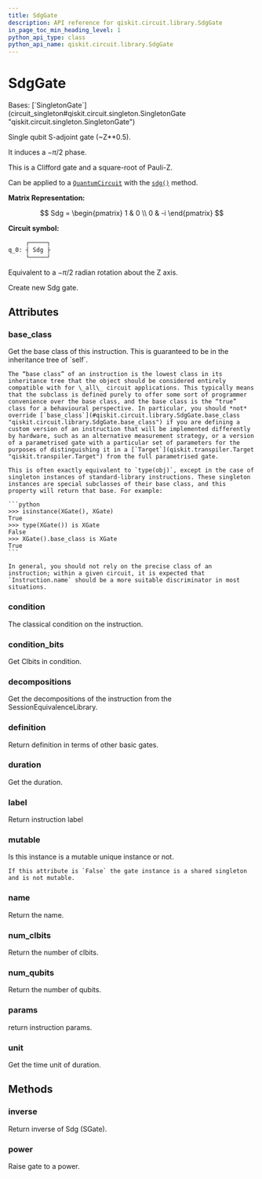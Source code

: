 ```yaml
---
title: SdgGate
description: API reference for qiskit.circuit.library.SdgGate
in_page_toc_min_heading_level: 1
python_api_type: class
python_api_name: qiskit.circuit.library.SdgGate
---
```


# SdgGate

<Class id="qiskit.circuit.library.SdgGate" github="https://github.com/qiskit/qiskit/tree/stable/0.45/qiskit/circuit/library/standard_gates/s.py" signature="qiskit.circuit.library.SdgGate(*args, _force_mutable=False, **kwargs)">
  Bases: [`SingletonGate`](circuit_singleton#qiskit.circuit.singleton.SingletonGate "qiskit.circuit.singleton.SingletonGate")

  Single qubit S-adjoint gate (\~Z\*\*0.5).

  It induces a $-\pi/2$ phase.

  This is a Clifford gate and a square-root of Pauli-Z.

  Can be applied to a [`QuantumCircuit`](qiskit.circuit.QuantumCircuit "qiskit.circuit.QuantumCircuit") with the [`sdg()`](qiskit.circuit.QuantumCircuit#sdg "qiskit.circuit.QuantumCircuit.sdg") method.

  **Matrix Representation:**

  $$
  Sdg = \begin{pmatrix}
          1 & 0 \\
          0 & -i
      \end{pmatrix}
  $$

  **Circuit symbol:**

  ```python
       ┌─────┐
  q_0: ┤ Sdg ├
       └─────┘
  ```

  Equivalent to a $-\pi/2$ radian rotation about the Z axis.

  Create new Sdg gate.

  ## Attributes

  ### base\_class

  <Attribute id="qiskit.circuit.library.SdgGate.base_class" name="base_class">
    Get the base class of this instruction. This is guaranteed to be in the inheritance tree of `self`.

    The “base class” of an instruction is the lowest class in its inheritance tree that the object should be considered entirely compatible with for \_all\_ circuit applications. This typically means that the subclass is defined purely to offer some sort of programmer convenience over the base class, and the base class is the “true” class for a behavioural perspective. In particular, you should *not* override [`base_class`](#qiskit.circuit.library.SdgGate.base_class "qiskit.circuit.library.SdgGate.base_class") if you are defining a custom version of an instruction that will be implemented differently by hardware, such as an alternative measurement strategy, or a version of a parametrised gate with a particular set of parameters for the purposes of distinguishing it in a [`Target`](qiskit.transpiler.Target "qiskit.transpiler.Target") from the full parametrised gate.

    This is often exactly equivalent to `type(obj)`, except in the case of singleton instances of standard-library instructions. These singleton instances are special subclasses of their base class, and this property will return that base. For example:

    ```python
    >>> isinstance(XGate(), XGate)
    True
    >>> type(XGate()) is XGate
    False
    >>> XGate().base_class is XGate
    True
    ```

    In general, you should not rely on the precise class of an instruction; within a given circuit, it is expected that `Instruction.name` should be a more suitable discriminator in most situations.
  </Attribute>

  ### condition

  <Attribute id="qiskit.circuit.library.SdgGate.condition" name="condition">
    The classical condition on the instruction.
  </Attribute>

  ### condition\_bits

  <Attribute id="qiskit.circuit.library.SdgGate.condition_bits" name="condition_bits">
    Get Clbits in condition.
  </Attribute>

  ### decompositions

  <Attribute id="qiskit.circuit.library.SdgGate.decompositions" name="decompositions">
    Get the decompositions of the instruction from the SessionEquivalenceLibrary.
  </Attribute>

  ### definition

  <Attribute id="qiskit.circuit.library.SdgGate.definition" name="definition">
    Return definition in terms of other basic gates.
  </Attribute>

  ### duration

  <Attribute id="qiskit.circuit.library.SdgGate.duration" name="duration">
    Get the duration.
  </Attribute>

  ### label

  <Attribute id="qiskit.circuit.library.SdgGate.label" name="label">
    Return instruction label
  </Attribute>

  ### mutable

  <Attribute id="qiskit.circuit.library.SdgGate.mutable" name="mutable">
    Is this instance is a mutable unique instance or not.

    If this attribute is `False` the gate instance is a shared singleton and is not mutable.
  </Attribute>

  ### name

  <Attribute id="qiskit.circuit.library.SdgGate.name" name="name">
    Return the name.
  </Attribute>

  ### num\_clbits

  <Attribute id="qiskit.circuit.library.SdgGate.num_clbits" name="num_clbits">
    Return the number of clbits.
  </Attribute>

  ### num\_qubits

  <Attribute id="qiskit.circuit.library.SdgGate.num_qubits" name="num_qubits">
    Return the number of qubits.
  </Attribute>

  ### params

  <Attribute id="qiskit.circuit.library.SdgGate.params" name="params">
    return instruction params.
  </Attribute>

  ### unit

  <Attribute id="qiskit.circuit.library.SdgGate.unit" name="unit">
    Get the time unit of duration.
  </Attribute>

  ## Methods

  ### inverse

  <Function id="qiskit.circuit.library.SdgGate.inverse" name="inverse" signature="inverse()">
    Return inverse of Sdg (SGate).
  </Function>

  ### power

  <Function id="qiskit.circuit.library.SdgGate.power" name="power" signature="power(exponent)">
    Raise gate to a power.
  </Function>
</Class>


